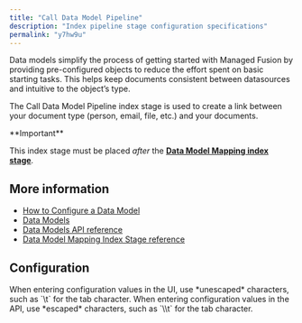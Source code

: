 ```yaml
---
title: "Call Data Model Pipeline"
description: "Index pipeline stage configuration specifications"
permalink: "y7hw9u"
---
```


Data models simplify the process of getting started with Managed Fusion by providing pre-configured objects to reduce the effort spent on basic starting tasks. This helps keep documents consistent between datasources and intuitive to the object’s type.

The Call Data Model Pipeline index stage is used to create a link between your document type (person, email, file, etc.) and your documents.

<Note>
**Important**

This index stage must be placed *after* the **[Data Model Mapping index stage](/managed-fusion/5.9/04pnyx/data-model-mapping-index-stage)**.
</Note>

## More information

* [How to Configure a Data Model](/how-to/udwjfr/configure-a-data-model)
* [Data Models](/managed-fusion/5.9/fq4sdx/data-models)
* [Data Models API reference](/managed-fusion/5.9/7c6m5v/data-models-api)
* [Data Model Mapping Index Stage reference](/managed-fusion/5.9/04pnyx/data-model-mapping-index-stage)

## Configuration

<Tip>
When entering configuration values in the UI, use *unescaped* characters, such as `\t` for the tab character. When entering configuration values in the API, use *escaped* characters, such as `\\t` for the tab character.
</Tip>


<SchemaParamFields schema={schema}/>

